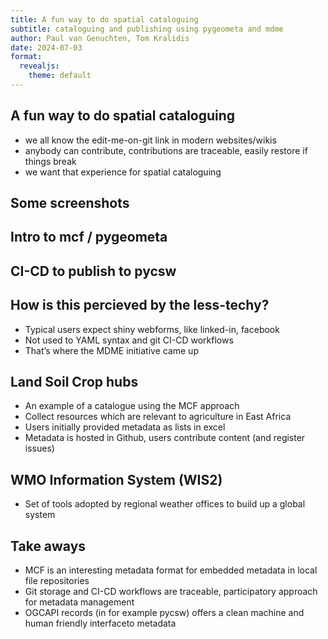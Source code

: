 ```yaml
---
title: A fun way to do spatial cataloguing 
subtitle: cataloguing and publishing using pygeometa and mdme
author: Paul van Genuchten, Tom Kralidis
date: 2024-07-03
format:
  revealjs: 
    theme: default
---
```


## A fun way to do spatial cataloguing

- we all know the edit-me-on-git link in modern websites/wikis
- anybody can contribute, contributions are traceable, easily restore if things break
- we want that experience for spatial cataloguing

## Some screenshots



## Intro to mcf / pygeometa



## CI-CD to publish to pycsw



## How is this percieved by the less-techy?

- Typical users expect shiny webforms, like linked-in, facebook
- Not used to YAML syntax and git CI-CD workflows
- That's  where the MDME initiative came up

## Land Soil Crop hubs

- An example of a catalogue using the MCF approach
- Collect resources which are relevant to agriculture in East Africa
- Users initially provided metadata as lists in excel
- Metadata is hosted in Github, users contribute content (and register issues)


## WMO Information System (WIS2)

- Set of tools adopted by regional weather offices to build up a global system

## Take aways

- MCF is an interesting metadata format for embedded metadata in local file repositories
- Git storage and CI-CD workflows are traceable, participatory approach for metadata management
- OGCAPI records (in for example pycsw) offers a clean machine and human friendly interfaceto metadata
